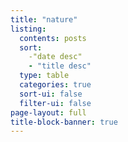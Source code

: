 ```yaml
---
title: "nature"
listing:
  contents: posts
  sort: 
    -"date desc"
    - "title desc"
  type: table
  categories: true
  sort-ui: false
  filter-ui: false
page-layout: full
title-block-banner: true
---
```

